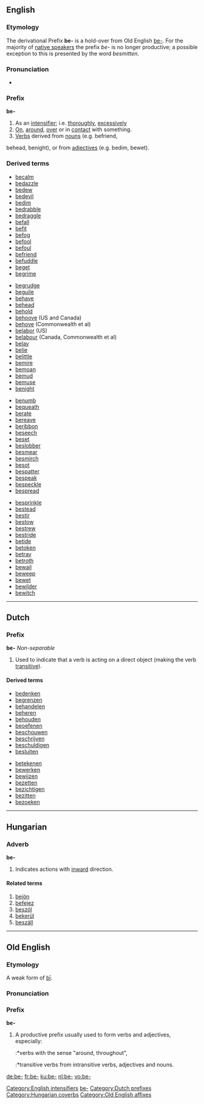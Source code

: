 {{see|be|Be|bè|bé|bê|bee|bée}}
{{wikipedia}}
==English==

===Etymology===
The derivational Prefix '''be-''' is a hold-over
from Old English [[be-#Old English|be-]]. For the majority of [[native speaker]]s the prefix ''be-'' is no longer productive; a possible exception to this is presented by the word ''besmitten''.

===Pronunciation===
* {{IPA|/bɪ/}}

===Prefix===
'''be-'''

# As an [[intensifier]]; i.e. [[thoroughly]], [[excessively]]
# [[on|On]], [[around]], [[over]] or in [[contact]] with something.
# [[verb|Verbs]] derived from [[nouns]] (e.g. befriend,
behead, benight), or from [[adjectives]] (e.g. bedim, bewet).

===Derived terms===
{{top4}}
*[[becalm]]
*[[bedazzle]]
*[[bedew]]
*[[bedevil]]
*[[bedim]]
*[[bedrabble]]
*[[bedraggle]]
*[[befall]]
*[[befit]]
*[[befog]]
*[[befool]]
*[[befoul]]
*[[befriend]]
*[[befuddle]]
*[[beget]]
*[[begrime]]
{{mid4}}
*[[begrudge]]
*[[beguile]]
*[[behave]]
*[[behead]]
*[[behold]]
*[[behoove]] (US and Canada)
*[[behove]] (Commonwealth et al) 
*[[belabor]] (US)
*[[belabour]] (Canada, Commonwealth et al)
*[[belay]]
*[[belie]]
*[[belittle]]
*[[bemire]]
*[[bemoan]]
*[[bemud]]
*[[bemuse]]
*[[benight]]
{{mid4}}
*[[benumb]]
*[[bequeath]]
*[[berate]]
*[[bereave]]
*[[beribbon]]
*[[beseech]]
*[[beset]]
*[[beslobber]]
*[[besmear]]
*[[besmirch]]
*[[besot]]
*[[bespatter]]
*[[bespeak]]
*[[bespeckle]]
*[[bespread]]
{{mid4}}
*[[besprinkle]]
*[[bestead]]
*[[bestir]]
*[[bestow]]
*[[bestrew]]
*[[bestride]]
*[[betide]]
*[[betoken]]
*[[betray]]
*[[betroth]]
*[[bewail]]
*[[beweep]]
*[[bewet]]
*[[bewilder]]
*[[bewitch]]
{{bottom}}

[[Category:English intensifiers]]
[[Category:English prefixes|be-]]
----

==Dutch==

===Prefix===
'''be-'''  ''Non-separable''

# Used to indicate that a verb is acting on a direct object (making the verb [[transitive]]).

====Derived terms====
{{top4}}
* [[bedenken]]
* [[begrenzen]]
* [[behandelen]]
* [[beheren]]
* [[behouden]]
* [[beoefenen]]
* [[beschouwen]]
* [[beschrijven]]
* [[beschuldigen]]
* [[besluiten]]
{{mid4}}
* [[betekenen]]
* [[bewerken]]
* [[bewijzen]]
* [[bezetten]]
* [[bezichtigen]]
* [[bezitten]]
* [[bezoeken]]
{{bottom}}

[[Category:Dutch prefixes]]

----

==Hungarian==

===Adverb===
'''be-'''

# Indicates actions with [[inward]] direction.

====Related terms====
# [[bejön]]
# [[befejez]]
# [[beszól]]
# [[bekerül]]
# [[beszáll]]

[[Category:Hungarian coverbs]]

----

==Old English==

===Etymology===
A weak form of [[bi|bī]].

===Pronunciation===
{{IPA|/be/}}

===Prefix===
'''be-'''

# A productive prefix usually used to form verbs and adjectives, especially:
#:*verbs with the sense "around, throughout",
#:*transitive verbs from intransitive verbs, adjectives and nouns.

[[Category:Old English affixes]]

[[de:be-]]
[[fr:be-]]
[[ku:be-]]
[[nl:be-]]
[[vo:be-]]